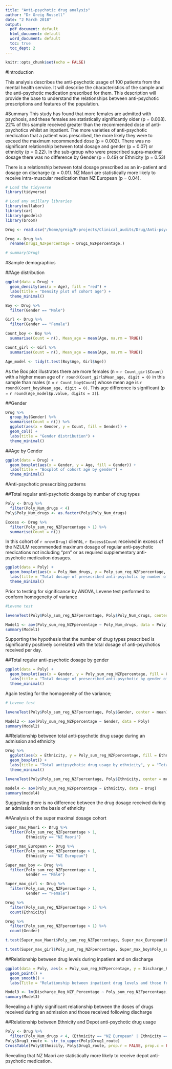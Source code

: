 ```yaml
---
title: "Anti-psychotic drug analysis"
author: "Dr Greig Russell"
date: "2 March 2018"
output:
  pdf_document: default
  html_document: default
  word_document: default
  toc: true
  toc_dept: 2
---
```


```r
knitr::opts_chunk$set(echo = FALSE)
```

#Introduction

This analysis describes the anti-psychotic usage of 100 patients from the mental health service. It will describe the characteristics of the sample and the anti-psychotic medication prescribed for them. This description will provide the base to understand the relationships between anti-psychotic prescriptions and features of the population.

#Summary
This study has found that more females are admitted with psychosis, and these females are statistically significantly older (p = 0.008). 22% of this sample received greater than the recommended dose of anti-psychotics whilst an inpatient. The more varieties of anti-psychotic medication that a patient was prescribed, the more likely they were to exceed the maximum recommended dose (p = 0.002). There was no significant relationship between total dosage and gender (p = 0.07) or ethnicity (p = 0.22). In the sub-group who were prescribed supra-maximal dosage there was no difference by Gender (p = 0.49) or Ethnicity (p = 0.53)

There is a relationship between total dosage prescribed as an in-patient and dosage on discharge (p = 0.01). NZ Maori are statistically more likely to receive intra-muscular medication than NZ European (p = 0.04). 


```r
# Load the tidyverse
library(tidyverse)

# Load any axillary libraries
library(nullabor)
library(car)
library(gmodels)
library(broom)
```

```r
Drug <- read.csv("/home/greig/R-projects/Clinical_audits/Drug/Anti-psychotic/Drug.csv", na.strings = "")

Drug <- Drug %>% 
  rename(Drug1_NZFpercentage = Drug1_NZFpercentage.)
```

```r
# summary(Drug)
```

\pagebreak

#Sample demographics

##Age distribution
```r
ggplot(data = Drug) +
  geom_density(aes(x = Age), fill = "red") +
  labs(title = "Density plot of cohort age") +
  theme_minimal()
```

```r
Boy <- Drug %>%
  filter(Gender == "Male")

Girl <- Drug %>%
  filter(Gender == "Female")

Count_boy <- Boy %>%
  summarise(Count = n(), Mean_age = mean(Age, na.rm = TRUE))

Count_girl <- Girl %>%
  summarise(Count = n(), Mean_age = mean(Age, na.rm = TRUE))

Age_model <- tidy(t.test(Boy$Age, Girl$Age))

```

As the Box plot illustrates there are more females (n = ```r Count_girl$Count```) with a higher mean age of ```r round(Count_girl$Mean_age, digit = 0)``` in this sample than males (n = ```r Count_boy$Count```) whose mean age is ```r round(Count_boy$Mean_age, digit = 0)```. This age difference is significant (p = ```r round(Age_model$p.value, digits = 3)```).  

##Gender
```r
Drug %>% 
  group_by(Gender) %>% 
  summarise(Count = n()) %>% 
  ggplot(aes(x = Gender, y = Count, fill = Gender)) +
  geom_col() +
  labs(title = "Gender distribution") +
  theme_minimal()
```

##Age by Gender
```r
ggplot(data = Drug) +
  geom_boxplot(aes(x = Gender, y = Age, fill = Gender)) +
  labs(title = "Boxplot of cohort age by gender") +
  theme_minimal()
```

\pagebreak

#Anti-psychotic presecribing patterns

##Total regular anti-psychotic dosage by number of drug types
```r
Poly <- Drug %>% 
  filter(Poly_Num_drugs < 4)
Poly$Poly_Num_drugs <- as.factor(Poly$Poly_Num_drugs)

Excess <- Drug %>%
  filter(Poly_sum_reg_NZFpercentage > 1) %>% 
  summarise(Count = n())
```

In this cohort of `r nrow(Drug)` clients, `r Excess$Count` received in excess of the NZULM recommended maximum dosage of regular anti-psychotic medications not including "prn" or as required supplementary anti-psychotic medication dosages.

```r
ggplot(data = Poly) +
  geom_boxplot(aes(x = Poly_Num_drugs, y = Poly_sum_reg_NZFpercentage, fill = Poly_Num_drugs)) +
  labs(title = "Total dosage of presecribed anti-psychotic by number of drug types used") +
  theme_minimal()
```


Prior to testing for significance by ANOVA, Levene test performed to conform homogeneity of variance
```r
#Levene test

leveneTest(Poly$Poly_sum_reg_NZFpercentage, Poly$Poly_Num_drugs, center = mean)
```


```r
Model1 <- aov(Poly_sum_reg_NZFpercentage ~ Poly_Num_drugs, data = Poly)
summary(Model1)
```

Supporting the hypothesis that the number of drug types prescribed is significantly positively correlated with the total dosage of anti-psychotics received per day.


##Total regular anti-psychotic dosage by gender
```r
ggplot(data = Poly) +
  geom_boxplot(aes(x = Gender, y = Poly_sum_reg_NZFpercentage, fill = Gender)) +
  labs(title = "Total dosage of presecribed anti-psychotic by gender of the client") +
  theme_minimal()
```

Again testing for the homogeneity of the variance;
```r
# Levene test

leveneTest(Poly$Poly_sum_reg_NZFpercentage, Poly$Gender, center = mean)

```

```r
Model2 <- aov(Poly_sum_reg_NZFpercentage ~ Gender, data = Poly)
summary(Model2)
```

##Relationship between total anti-psychotic drug usage during an admission and ethnicity
```r
Drug %>% 
  ggplot(aes(x = Ethnicity, y = Poly_sum_reg_NZFpercentage, fill = Ethnicity)) +
  geom_boxplot() +
  labs(title = "Total antipsychotic drug usage by ethnicity", y = "Total inpatient anti-psychotic dose as % NZULM") + 
  theme_minimal()
```

```r
leveneTest(Poly$Poly_sum_reg_NZFpercentage, Poly$Ethnicity, center = mean)
```

```r
model4 <- aov(Poly_sum_reg_NZFpercentage ~ Ethnicity, data = Drug)
summary(model4)
```

Suggesting there is no difference between the drug dosage received during an admission on the basis of ethnicity

\pagebreak

##Analysis of the super maximal dosage cohort

```r
Super_max_Maori <- Drug %>%
  filter(Poly_sum_reg_NZFpercentage > 1,
         Ethnicity == "NZ Maori")

Super_max_European <- Drug %>%
  filter(Poly_sum_reg_NZFpercentage > 1,
         Ethnicity == "NZ European")

Super_max_boy <- Drug %>%
  filter(Poly_sum_reg_NZFpercentage > 1,
         Gender == "Male")

Super_max_girl <- Drug %>%
  filter(Poly_sum_reg_NZFpercentage > 1,
         Gender == "Female")

Drug %>%
  filter(Poly_sum_reg_NZFpercentage > 1) %>% 
  count(Ethnicity)

Drug %>%
  filter(Poly_sum_reg_NZFpercentage > 1) %>%
  count(Gender)

t.test(Super_max_Maori$Poly_sum_reg_NZFpercentage, Super_max_European$Poly_sum_reg_NZFpercentage)

t.test(Super_max_girl$Poly_sum_reg_NZFpercentage, Super_max_boy$Poly_sum_reg_NZFpercentage)
```



##Relationship between drug levels during inpatient and on discharge
```r
ggplot(data = Poly, aes(x = Poly_sum_reg_NZFpercentage, y = Discharge_Reg_NZF_Percentage)) +
  geom_point() +
  geom_smooth() +
  labs(Title = "Relationship between inpatient drug levels and those following discharge")
```

```r
Model3 <- lm(Discharge_Reg_NZF_Percentage ~ Poly_sum_reg_NZFpercentage, data = Poly)
summary(Model3)
```

Revealing a highly significant relationship between the doses of drugs received during an admission and those received following discharge

##Relationship between Ethnicity and Depot anti-psychotic drug usage
```r
Poly <- Drug %>%
  filter(Poly_Num_drugs < 4, (Ethnicity == "NZ European" | Ethnicity == "NZ Maori"))
Poly$Drug1_route <- str_to_upper(Poly$Drug1_route)
CrossTable(Poly$Ethnicity, Poly$Drug1_route, prop.r = FALSE, prop.c = FALSE, prop.chisq = FALSE, chisq = TRUE)
```

Revealing that NZ Maori are statistically more likely to receive depot anti-psychotic medication.

